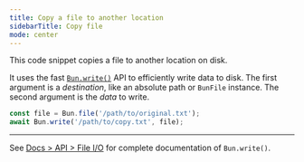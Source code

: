 ```yaml
---
title: Copy a file to another location
sidebarTitle: Copy file
mode: center
---
```


This code snippet copies a file to another location on disk.

It uses the fast [`Bun.write()`](https://bun.com/docs/api/file-io#writing-files-bun-write) API to efficiently write data to disk. The first argument is a _destination_, like an absolute path or `BunFile` instance. The second argument is the _data_ to write.

```ts
const file = Bun.file('/path/to/original.txt');
await Bun.write('/path/to/copy.txt', file);
```

---

See [Docs > API > File I/O](https://bun.com/docs/api/file-io#writing-files-bun-write) for complete documentation of `Bun.write()`.

